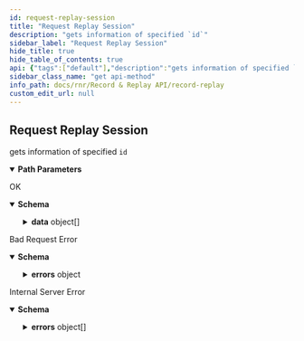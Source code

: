 ```yaml
---
id: request-replay-session
title: "Request Replay Session"
description: "gets information of specified `id`"
sidebar_label: "Request Replay Session"
hide_title: true
hide_table_of_contents: true
api: {"tags":["default"],"description":"gets information of specified `id`","parameters":[{"name":"replayid","in":"path","description":"ID of replay to get information","schema":{"type":"string"},"required":true,"example":"ab076d0a-31b5-41b5-84f9-5188895dea13"}],"responses":{"200":{"description":"OK","content":{"application/json":{"schema":{"type":"object","properties":{"data":{"type":"array","items":{"type":"object","properties":{"id":{"type":"string"},"created_at":{"type":"string"},"updated_at":{"type":"string"},"status":{"type":"string"},"display_status":{"type":"string"},"replay_start_timestamp":{"type":"string"},"replay_end_timestamp":{"type":"string"},"replay_last_timestamp":{"type":"string"}}}},"sent_at":{"type":"string"}}},"example":{"data":[{"id":"ab076d0a-31b5-41b5-84f9-5188895dea13","created_at":"2023-06-15T18:42:11.709957+00:00","updated_at":"2023-06-15T18:48:33.167647+00:00","status":"MSG_STOP_OK","display_status":"REPLAY_STOP_OK","replay_start_timestamp":"2023-06-13T00:00:00Z","replay_end_timestamp":"2023-06-13T03:00:00Z","replay_last_timestamp":"2023-06-13T00:02:02.415742Z"}],"sent_at":"2023-06-15T18:48:56Z"}}}},"400":{"description":"Bad Request Error","content":{"application/json":{"schema":{"type":"object","properties":{"sent_at":{"type":"string"},"errors":{"type":"object","properties":{"message":{"type":"string"}}}}},"example":{"sent_at":"2023-06-15T18:48:12Z","errors":[{"message":"Session id 'ab076d0a-31b5-41b5-84f9-5188895dea13'  doesn't exist "}]}}}},"500":{"description":"Internal Server Error","content":{"application/json":{"schema":{"type":"object","properties":{"sent_at":{"type":"string"},"errors":{"type":"array","items":{"type":"object","properties":{"message":{"type":"string"}}}}}},"example":{"sent_at":"2023-06-15T18:43:30Z","errors":[{"message":"service is not yet ready"}]}}}}},"method":"get","path":"/replay/{replayid}","servers":[{"url":"http://rnr.dev2.ar2","description":"Default server"}],"info":{"title":"Record & Replay","version":"1.0.0","description":"API for record & replay service"},"postman":{"name":"Request Replay Session","description":{"content":"gets information of specified `id`","type":"text/plain"},"url":{"path":["replay",":replayid"],"host":["{{baseUrl}}"],"query":[],"variable":[{"disabled":false,"description":{"content":"(Required) ID of replay to get information","type":"text/plain"},"type":"any","value":"","key":"replayid"}]},"header":[{"key":"Accept","value":"application/json"}],"method":"GET"}}
sidebar_class_name: "get api-method"
info_path: docs/rnr/Record & Replay API/record-replay
custom_edit_url: null
---
```



## Request Replay Session



gets information of specified `id`

<details style={{"marginBottom":"1rem"}} data-collapsed={false} open={true}><summary style={{}}><strong>Path Parameters</strong></summary><div><ul><ParamsItem className={"paramsItem"} param={{"name":"replayid","in":"path","description":"ID of replay to get information","schema":{"type":"string"},"required":true,"example":"ab076d0a-31b5-41b5-84f9-5188895dea13"}}></ParamsItem></ul></div></details><div><ApiTabs><TabItem label={"200"} value={"200"}><div>

OK

</div><div><MimeTabs schemaType={"response"}><TabItem label={"application/json"} value={"application/json"}><SchemaTabs><TabItem label={"Schema"} value={"Schema"}><details style={{}} data-collapsed={false} open={true}><summary style={{"textAlign":"left"}}><strong>Schema</strong></summary><div style={{"textAlign":"left","marginLeft":"1rem"}}></div><ul style={{"marginLeft":"1rem"}}><SchemaItem collapsible={true} className={"schemaItem"}><details style={{}}><summary style={{}}><strong>data</strong><span style={{"opacity":"0.6"}}> object[]</span></summary><div style={{"marginLeft":"1rem"}}><SchemaItem collapsible={false} name={"id"} required={false} deprecated={undefined} schemaDescription={undefined} schemaName={"string"} qualifierMessage={undefined} defaultValue={undefined}></SchemaItem><SchemaItem collapsible={false} name={"created_at"} required={false} deprecated={undefined} schemaDescription={undefined} schemaName={"string"} qualifierMessage={undefined} defaultValue={undefined}></SchemaItem><SchemaItem collapsible={false} name={"updated_at"} required={false} deprecated={undefined} schemaDescription={undefined} schemaName={"string"} qualifierMessage={undefined} defaultValue={undefined}></SchemaItem><SchemaItem collapsible={false} name={"status"} required={false} deprecated={undefined} schemaDescription={undefined} schemaName={"string"} qualifierMessage={undefined} defaultValue={undefined}></SchemaItem><SchemaItem collapsible={false} name={"display_status"} required={false} deprecated={undefined} schemaDescription={undefined} schemaName={"string"} qualifierMessage={undefined} defaultValue={undefined}></SchemaItem><SchemaItem collapsible={false} name={"replay_start_timestamp"} required={false} deprecated={undefined} schemaDescription={undefined} schemaName={"string"} qualifierMessage={undefined} defaultValue={undefined}></SchemaItem><SchemaItem collapsible={false} name={"replay_end_timestamp"} required={false} deprecated={undefined} schemaDescription={undefined} schemaName={"string"} qualifierMessage={undefined} defaultValue={undefined}></SchemaItem><SchemaItem collapsible={false} name={"replay_last_timestamp"} required={false} deprecated={undefined} schemaDescription={undefined} schemaName={"string"} qualifierMessage={undefined} defaultValue={undefined}></SchemaItem></div></details></SchemaItem><SchemaItem collapsible={false} name={"sent_at"} required={false} deprecated={undefined} schemaDescription={undefined} schemaName={"string"} qualifierMessage={undefined} defaultValue={undefined}></SchemaItem></ul></details></TabItem><TabItem label={"Example (from schema)"} value={"Example (from schema)"}><ResponseSamples responseExample={"{\n  \"data\": [\n    {\n      \"id\": \"string\",\n      \"created_at\": \"string\",\n      \"updated_at\": \"string\",\n      \"status\": \"string\",\n      \"display_status\": \"string\",\n      \"replay_start_timestamp\": \"string\",\n      \"replay_end_timestamp\": \"string\",\n      \"replay_last_timestamp\": \"string\"\n    }\n  ],\n  \"sent_at\": \"string\"\n}"} language={"json"}></ResponseSamples></TabItem><TabItem label={"Example"} value={"Example"}><ResponseSamples responseExample={"{\n  \"data\": [\n    {\n      \"id\": \"ab076d0a-31b5-41b5-84f9-5188895dea13\",\n      \"created_at\": \"2023-06-15T18:42:11.709957+00:00\",\n      \"updated_at\": \"2023-06-15T18:48:33.167647+00:00\",\n      \"status\": \"MSG_STOP_OK\",\n      \"display_status\": \"REPLAY_STOP_OK\",\n      \"replay_start_timestamp\": \"2023-06-13T00:00:00Z\",\n      \"replay_end_timestamp\": \"2023-06-13T03:00:00Z\",\n      \"replay_last_timestamp\": \"2023-06-13T00:02:02.415742Z\"\n    }\n  ],\n  \"sent_at\": \"2023-06-15T18:48:56Z\"\n}"} language={"json"}></ResponseSamples></TabItem></SchemaTabs></TabItem></MimeTabs></div></TabItem><TabItem label={"400"} value={"400"}><div>

Bad Request Error

</div><div><MimeTabs schemaType={"response"}><TabItem label={"application/json"} value={"application/json"}><SchemaTabs><TabItem label={"Schema"} value={"Schema"}><details style={{}} data-collapsed={false} open={true}><summary style={{"textAlign":"left"}}><strong>Schema</strong></summary><div style={{"textAlign":"left","marginLeft":"1rem"}}></div><ul style={{"marginLeft":"1rem"}}><SchemaItem collapsible={false} name={"sent_at"} required={false} deprecated={undefined} schemaDescription={undefined} schemaName={"string"} qualifierMessage={undefined} defaultValue={undefined}></SchemaItem><SchemaItem collapsible={true} className={"schemaItem"}><details style={{}}><summary style={{}}><strong>errors</strong><span style={{"opacity":"0.6"}}> object</span></summary><div style={{"marginLeft":"1rem"}}><SchemaItem collapsible={false} name={"message"} required={false} deprecated={undefined} schemaDescription={undefined} schemaName={"string"} qualifierMessage={undefined} defaultValue={undefined}></SchemaItem></div></details></SchemaItem></ul></details></TabItem><TabItem label={"Example (from schema)"} value={"Example (from schema)"}><ResponseSamples responseExample={"{\n  \"sent_at\": \"string\",\n  \"errors\": {\n    \"message\": \"string\"\n  }\n}"} language={"json"}></ResponseSamples></TabItem><TabItem label={"Example"} value={"Example"}><ResponseSamples responseExample={"{\n  \"sent_at\": \"2023-06-15T18:48:12Z\",\n  \"errors\": [\n    {\n      \"message\": \"Session id 'ab076d0a-31b5-41b5-84f9-5188895dea13'  doesn't exist \"\n    }\n  ]\n}"} language={"json"}></ResponseSamples></TabItem></SchemaTabs></TabItem></MimeTabs></div></TabItem><TabItem label={"500"} value={"500"}><div>

Internal Server Error

</div><div><MimeTabs schemaType={"response"}><TabItem label={"application/json"} value={"application/json"}><SchemaTabs><TabItem label={"Schema"} value={"Schema"}><details style={{}} data-collapsed={false} open={true}><summary style={{"textAlign":"left"}}><strong>Schema</strong></summary><div style={{"textAlign":"left","marginLeft":"1rem"}}></div><ul style={{"marginLeft":"1rem"}}><SchemaItem collapsible={false} name={"sent_at"} required={false} deprecated={undefined} schemaDescription={undefined} schemaName={"string"} qualifierMessage={undefined} defaultValue={undefined}></SchemaItem><SchemaItem collapsible={true} className={"schemaItem"}><details style={{}}><summary style={{}}><strong>errors</strong><span style={{"opacity":"0.6"}}> object[]</span></summary><div style={{"marginLeft":"1rem"}}><SchemaItem collapsible={false} name={"message"} required={false} deprecated={undefined} schemaDescription={undefined} schemaName={"string"} qualifierMessage={undefined} defaultValue={undefined}></SchemaItem></div></details></SchemaItem></ul></details></TabItem><TabItem label={"Example (from schema)"} value={"Example (from schema)"}><ResponseSamples responseExample={"{\n  \"sent_at\": \"string\",\n  \"errors\": [\n    {\n      \"message\": \"string\"\n    }\n  ]\n}"} language={"json"}></ResponseSamples></TabItem><TabItem label={"Example"} value={"Example"}><ResponseSamples responseExample={"{\n  \"sent_at\": \"2023-06-15T18:43:30Z\",\n  \"errors\": [\n    {\n      \"message\": \"service is not yet ready\"\n    }\n  ]\n}"} language={"json"}></ResponseSamples></TabItem></SchemaTabs></TabItem></MimeTabs></div></TabItem></ApiTabs></div>
      